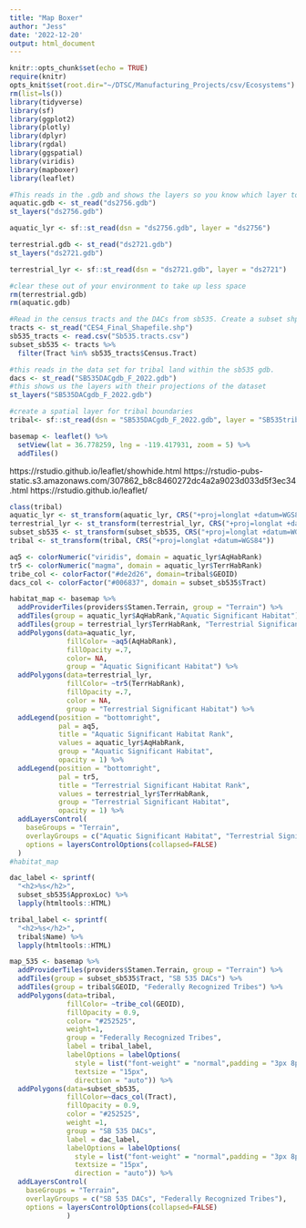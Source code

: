 ```yaml
---
title: "Map Boxer"
author: "Jess"
date: '2022-12-20'
output: html_document
---
```


```r
knitr::opts_chunk$set(echo = TRUE)
require(knitr)
opts_knit$set(root.dir="~/DTSC/Manufacturing_Projects/csv/Ecosystems")
rm(list=ls())
library(tidyverse)
library(sf)
library(ggplot2)
library(plotly)
library(dplyr)
library(rgdal)
library(ggspatial)
library(viridis)
library(mapboxer)
library(leaflet)
```

```r
#This reads in the .gdb and shows the layers so you know which layer to read in. In this case, it doesn't matter. But some other .gdb will have multiple layers.
aquatic.gdb <- st_read("ds2756.gdb")
st_layers("ds2756.gdb")

aquatic_lyr <- sf::st_read(dsn = "ds2756.gdb", layer = "ds2756")

terrestrial.gdb <- st_read("ds2721.gdb")
st_layers("ds2721.gdb")

terrestrial_lyr <- sf::st_read(dsn = "ds2721.gdb", layer = "ds2721")

#clear these out of your environment to take up less space
rm(terrestrial.gdb)
rm(aquatic.gdb)
```

```r
#Read in the census tracts and the DACs from sb535. Create a subset shp of the sb535 DACs.
tracts <- st_read("CES4_Final_Shapefile.shp")
sb535_tracts <- read.csv("Sb535.tracts.csv")
subset_sb535 <- tracts %>% 
  filter(Tract %in% sb535_tracts$Census.Tract)
```

```r
#this reads in the data set for tribal land within the sb535 gdb.
dacs <- st_read("SB535DACgdb_F_2022.gdb")
#this shows us the layers with their projections of the dataset
st_layers("SB535DACgdb_F_2022.gdb")

#create a spatial layer for tribal boundaries
tribal<- sf::st_read(dsn = "SB535DACgdb_F_2022.gdb", layer = "SB535tribalboundaries2022")
```


```r
basemap <- leaflet() %>% 
  setView(lat = 36.778259, lng = -119.417931, zoom = 5) %>%
  addTiles()
```

https://rstudio.github.io/leaflet/showhide.html
https://rstudio-pubs-static.s3.amazonaws.com/307862_b8c8460272dc4a2a9023d033d5f3ec34.html
https://rstudio.github.io/leaflet/


```r
class(tribal)
aquatic_lyr <- st_transform(aquatic_lyr, CRS("+proj=longlat +datum=WGS84"))
terrestrial_lyr <- st_transform(terrestrial_lyr, CRS("+proj=longlat +datum=WGS84"))
subset_sb535 <- st_transform(subset_sb535, CRS("+proj=longlat +datum=WGS84"))
tribal <- st_transform(tribal, CRS("+proj=longlat +datum=WGS84"))
```


```r
aq5 <- colorNumeric("viridis", domain = aquatic_lyr$AqHabRank)
tr5 <- colorNumeric("magma", domain = aquatic_lyr$TerrHabRank)
tribe_col <- colorFactor("#de2d26", domain=tribal$GEOID)
dacs_col <- colorFactor("#006837", domain = subset_sb535$Tract)
```



```r
habitat_map <- basemap %>% 
  addProviderTiles(providers$Stamen.Terrain, group = "Terrain") %>%
  addTiles(group = aquatic_lyr$AqHabRank,"Aquatic Significant Habitat") %>% 
  addTiles(group = terrestrial_lyr$TerrHabRank, "Terrestrial Significant Habitat") %>% 
  addPolygons(data=aquatic_lyr, 
              fillColor= ~aq5(AqHabRank),
              fillOpacity =.7,
              color= NA,
              group = "Aquatic Significant Habitat") %>% 
  addPolygons(data=terrestrial_lyr,
              fillColor= ~tr5(TerrHabRank),
              fillOpacity =.7,
              color = NA,
              group = "Terrestrial Significant Habitat") %>% 
  addLegend(position = "bottomright", 
            pal = aq5, 
            title = "Aquatic Significant Habitat Rank", 
            values = aquatic_lyr$AqHabRank, 
            group = "Aquatic Significant Habitat",
            opacity = 1) %>% 
  addLegend(position = "bottomright", 
            pal = tr5, 
            title = "Terrestrial Significant Habitat Rank", 
            values = terrestrial_lyr$TerrHabRank, 
            group = "Terrestrial Significant Habitat",
            opacity = 1) %>% 
  addLayersControl(
    baseGroups = "Terrain",
    overlayGroups = c("Aquatic Significant Habitat", "Terrestrial Significant Habitat"),
    options = layersControlOptions(collapsed=FALSE)
  )
#habitat_map
```


```r
dac_label <- sprintf(
  "<h2>%s</h2>",
  subset_sb535$ApproxLoc) %>% 
  lapply(htmltools::HTML)

tribal_label <- sprintf(
  "<h2>%s</h2>",
  tribal$Name) %>% 
  lapply(htmltools::HTML)

```

```r
map_535 <- basemap %>% 
  addProviderTiles(providers$Stamen.Terrain, group = "Terrain") %>%
  addTiles(group = subset_sb535$Tract, "SB 535 DACs") %>% 
  addTiles(group = tribal$GEOID, "Federally Recognized Tribes") %>% 
  addPolygons(data=tribal,
              fillColor= ~tribe_col(GEOID),
              fillOpacity = 0.9,
              color= "#252525",
              weight=1,
              group = "Federally Recognized Tribes",
              label = tribal_label,
              labelOptions = labelOptions(
                style = list("font-weight" = "normal",padding = "3px 8px"),
                textsize = "15px",
                direction = "auto")) %>% 
  addPolygons(data=subset_sb535,
              fillColor=~dacs_col(Tract),
              fillOpacity = 0.9,
              color = "#252525",
              weight =1,
              group = "SB 535 DACs",
              label = dac_label,
              labelOptions = labelOptions(
                style = list("font-weight" = "normal",padding = "3px 8px"),
                textsize = "15px",
                direction = "auto")) %>% 
  addLayersControl(
    baseGroups = "Terrain",
    overlayGroups = c("SB 535 DACs", "Federally Recognized Tribes"),
    options = layersControlOptions(collapsed=FALSE)
              )
```


